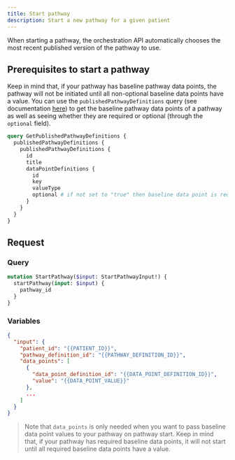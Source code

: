 ```yaml
---
title: Start pathway
description: Start a new pathway for a given patient
---
```


When starting a pathway, the orchestration API automatically chooses the most recent published version of the pathway to use.

## Prerequisites to start a pathway

Keep in mind that, if your pathway has baseline pathway data points, the pathway will not be initiated until all non-optional baseline data points have a value. You can use the `publishedPathwayDefinitions` query (see documentation [here](https://developers.awellhealth.com/api-reference/queries/get-published-pathways)) to get the baseline pathway data points of a pathway as well as seeing whether they are required or optional (through the `optional` field).

```graphql
query GetPublishedPathwayDefinitions {
  publishedPathwayDefinitions {
    publishedPathwayDefinitions {
      id
      title
      dataPointDefinitions {
        id
        key
        valueType
        optional # if not set to "true" then baseline data point is required
      }
    }
  }
}
```

## Request

### Query

```graphql
mutation StartPathway($input: StartPathwayInput!) {
  startPathway(input: $input) {
    pathway_id
  }
}
```

### Variables

```json
{
  "input": {
    "patient_id": "{{PATIENT_ID}}",
    "pathway_definition_id": "{{PATHWAY_DEFINITION_ID}}",
    "data_points": [
      {
        "data_point_definition_id": "{{DATA_POINT_DEFINITION_ID}}",
        "value": "{{DATA_POINT_VALUE}}"
      },
      ...
    ]
  }
}
```

> Note that `data_points` is only needed when you want to pass baseline data point values to your pathway on pathway start. Keep in mind that, if your pathway has required baseline data points, it will not start until all required baseline data points have a value.

